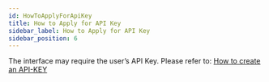 ```yaml
---
id: HowToApplyForApiKey
title: How to Apply for API Key
sidebar_label: How to Apply for API Key
sidebar_position: 6
---
```


The interface may require the user’s API Key. Please refer to: [How to create an API-KEY](https://xtsupport.zendesk.com/hc/zh-cn/articles/900006868163-%E5%A6%82%E4%BD%95%E7%94%B3%E8%AF%B7API%E4%BA%A4%E6%98%93-%E5%A6%82%E4%BD%95%E5%88%9B%E5%BB%BAAPI%E5%AF%86%E9%92%A5-)

